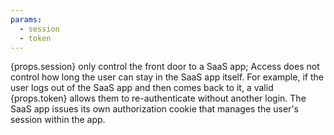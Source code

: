 ```yaml
---
params:
  - session
  - token
---
```


{props.session} only control the front door to a SaaS app; Access does not control how long the user can stay in the SaaS app itself. For example, if the user logs out of the SaaS app and then comes back to it, a valid {props.token} allows them to re-authenticate without another login. The SaaS app issues its own authorization cookie that manages the user's session within the app.